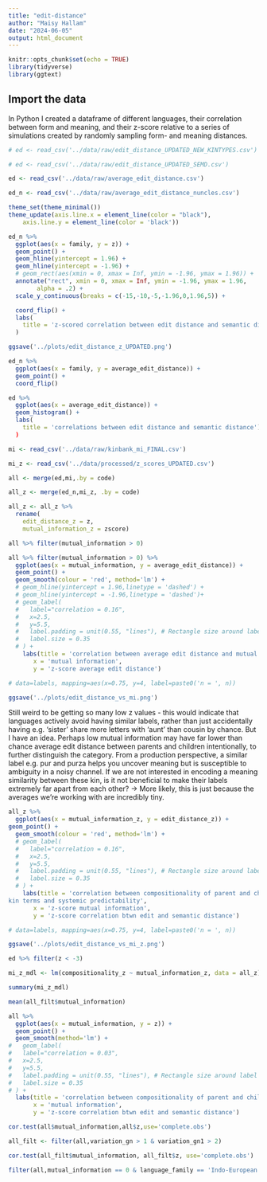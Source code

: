 ```yaml
---
title: "edit-distance"
author: "Maisy Hallam"
date: "2024-06-05"
output: html_document
---
```


```r
knitr::opts_chunk$set(echo = TRUE)
library(tidyverse)
library(ggtext)
```

## Import the data

In Python I created a dataframe of different languages, their correlation between form and meaning, and their z-score
relative to a series of simulations created by randomly sampling form- and meaning distances.

```r
# ed <- read_csv('../data/raw/edit_distance_UPDATED_NEW_KINTYPES.csv')

# ed <- read_csv('../data/raw/edit_distance_UPDATED_SEMD.csv')

ed <- read_csv('../data/raw/average_edit_distance.csv')

ed_n <- read_csv('../data/raw/average_edit_distance_nuncles.csv')
```

```r
theme_set(theme_minimal())
theme_update(axis.line.x = element_line(color = "black"),
    axis.line.y = element_line(color = 'black'))
```

```r
ed_n %>%
  ggplot(aes(x = family, y = z)) +
  geom_point() +
  geom_hline(yintercept = 1.96) +
  geom_hline(yintercept = -1.96) +
  # geom_rect(aes(xmin = 0, xmax = Inf, ymin = -1.96, ymax = 1.96)) +
  annotate("rect", xmin = 0, xmax = Inf, ymin = -1.96, ymax = 1.96,
        alpha = .2) +
  scale_y_continuous(breaks = c(-15,-10,-5,-1.96,0,1.96,5)) +

  coord_flip() +
  labs(
    title = 'z-scored correlation between edit distance and semantic distance'
  )

ggsave('../plots/edit_distance_z_UPDATED.png')
```

```r
ed_n %>%
  ggplot(aes(x = family, y = average_edit_distance)) +
  geom_point() +
  coord_flip()
```

```r
ed %>%
  ggplot(aes(x = average_edit_distance)) +
  geom_histogram() +
  labs(
    title = 'correlations between edit distance and semantic distance')
  )
```

```r
mi <- read_csv('../data/raw/kinbank_mi_FINAL.csv')

mi_z <- read_csv('../data/processed/z_scores_UPDATED.csv')

```

```r
all <- merge(ed,mi,.by = code)

all_z <- merge(ed_n,mi_z, .by = code)

all_z <- all_z %>%
  rename(
    edit_distance_z = z,
    mutual_information_z = zscore)
```


```r
all %>% filter(mutual_information > 0)
```

```r
all %>% filter(mutual_information > 0) %>%
  ggplot(aes(x = mutual_information, y = average_edit_distance)) +
  geom_point() +
  geom_smooth(colour = 'red', method='lm') +
  # geom_hline(yintercept = 1.96,linetype = 'dashed') +
  # geom_hline(yintercept = -1.96,linetype = 'dashed')+
  # geom_label(
  #   label="correlation = 0.16", 
  #   x=2.5,
  #   y=5.5,
  #   label.padding = unit(0.55, "lines"), # Rectangle size around label
  #   label.size = 0.35
  # ) +
    labs(title = 'correlation between average edit distance and mutual information',
       x = 'mutual information',
       y = 'z-score average edit distance')

# data=labels, mapping=aes(x=0.75, y=4, label=paste0('n = ', n))

ggsave('../plots/edit_distance_vs_mi.png')
```

Still weird to be getting so many low z values - this would indicate that languages actively avoid having similar labels, rather than just accidentally having e.g. 'sister' share more letters with 'aunt' than cousin by chance. But I have an idea. Perhaps low mutual information may have far lower than chance average edit distance between parents and children intentionally, to further distinguish the category. From a production perspective, a similar label e.g. pur and purza helps you uncover meaning but is susceptible to ambiguity in a noisy channel. If we are not interested in encoding a meaning similarity between these kin, is it not beneficial to make their labels extremely far apart from each other? 
-> More likely, this is just because the averages we're working with are incredibly tiny.

```r
all_z %>% 
  ggplot(aes(x = mutual_information_z, y = edit_distance_z)) +
geom_point() + 
  geom_smooth(colour = 'red', method='lm') +
  # geom_label(
  #   label="correlation = 0.16", 
  #   x=2.5,
  #   y=5.5,
  #   label.padding = unit(0.55, "lines"), # Rectangle size around label
  #   label.size = 0.35
  # ) +
    labs(title = 'correlation between compositionality of parent and child 
kin terms and systemic predictability',
       x = 'z-score mutual information',
       y = 'z-score correlation btwn edit and semantic distance')

# data=labels, mapping=aes(x=0.75, y=4, label=paste0('n = ', n))

ggsave('../plots/edit_distance_vs_mi_z.png')

```
```r
ed %>% filter(z < -3)
```


```r
mi_z_mdl <- lm(compositionality_z ~ mutual_information_z, data = all_z)

summary(mi_z_mdl)

mean(all_filt$mutual_information)
```


```r
all %>%
  ggplot(aes(x = mutual_information, y = z)) +
  geom_point() +
  geom_smooth(method='lm') +
#   geom_label(
#   label="correlation = 0.03", 
#   x=2.5,
#   y=5.5,
#   label.padding = unit(0.55, "lines"), # Rectangle size around label
#   label.size = 0.35
# ) +
  labs(title = 'correlation between compositionality of parent and child \nkin terms and systemic predictability',
       x = 'mutual information',
       y = 'z-score correlation btwn edit and semantic distance')
```

```r
cor.test(all$mutual_information,all$z,use='complete.obs')
```

```r
all_filt <- filter(all,variation_gn > 1 & variation_gn1 > 2)

cor.test(all_filt$mutual_information, all_filt$z, use='complete.obs')
```

```r
filter(all,mutual_information == 0 & language_family == 'Indo-European')
```

